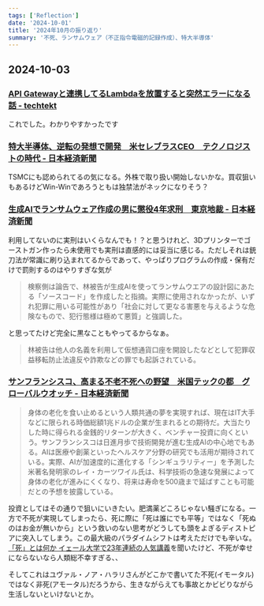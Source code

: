 ```yaml
---
tags: ['Reflection']
date: '2024-10-01'
title: '2024年10月の振り返り'
summary: '不死、ランサムウェア（不正指令電磁的記録作成）、特大半導体'
---
```


## 2024-10-03

### [API Gatewayと連携してるLambdaを放置すると突然エラーになる話 - techtekt](https://techtekt.persol-career.co.jp/entry/tech/220602_01)

これでした。わかりやすかったです

### [特大半導体、逆転の発想で開発　米セレブラスCEO　テクノロジストの時代 - 日本経済新聞](https://www.nikkei.com/article/DGXZQOUC183RZ0Y1A610C2000000/)

TSMCにも認められてるの気になる。外株で取り扱い開始しないかな。買収狙いもあるけどWin-Winであろうともは独禁法がネックになりそう？

### [生成AIでランサムウェア作成の男に懲役4年求刑　東京地裁 - 日本経済新聞](https://www.nikkei.com/article/DGXZQOUE015WL0R01C24A0000000/)

利用してないのに実刑はいくらなんでも！？と思うけれど、3Dプリンターでゴーストガン作ったら未使用でも実刑は直感的には妥当に感じる。ただしそれは銃刀法が常識に刷り込まれてるからであって、やっぱりプログラムの作成・保有だけで罰則するのはやりすぎな気が

> 検察側は論告で、林被告が生成AIを使ってランサムウエアの設計図にあたる「ソースコード」を作成したと指摘。実際に使用されなかったが、いずれ犯罪に用いる可能性があり「社会に対して更なる害悪を与えるような危険なもので、犯行態様は極めて悪質」と強調した。

と思ってたけど完全に黒なこともやってるからなぁ。

> 林被告は他人の名義を利用して仮想通貨口座を開設したなどとして犯罪収益移転防止法違反や詐欺などの罪でも起訴されている。

### [サンフランシスコ、高まる不老不死への野望　米国テックの都　グローバルウオッチ - 日本経済新聞](https://www.nikkei.com/article/DGXZQOGN256OP0V20C24A9000000/)

> 身体の老化を食い止めるという人類共通の夢を実現すれば、現在はIT大手などに限られる時価総額1兆ドルの企業が生まれるとの期待だ。大当たりした時に得られる金銭的リターンが大きく、ベンチャー投資に向くという。サンフランシスコは日進月歩で技術開発が進む生成AIの中心地でもある。AIは医療や創薬といったヘルスケア分野の研究でも活用が期待されている。実際、AIが加速度的に進化する「シンギュラリティー」を予測した米著名発明家のレイ・カーツワイル氏は、科学技術の急速な発展によって身体の老化が進みにくくなり、将来は寿命を500歳まで延ばすことも可能だとの予想を披露している。

投資としてはその通りで狙いにいきたい。肥満薬どころじゃない騒ぎになる。一方で不死が実現してしまったら、死に際に「死は誰にでも平等」ではなく「死ぬのはお金が無いから」という救いのない思考がどうしても頭をよぎるディストピアに突入してしまう。この最大級のパラダイムシフトは考えただけでも辛いな。[「死」とは何か イェール大学で23年連続の人気講義](https://amzn.asia/d/e00OubY)を聞いたけど、不死が幸せにならないなら人類総不幸すぎる、、

そしてこれはユヴァル・ノア・ハラリさんがどこかで書いてた不死(イモータル)ではなく非死(アモータル)だろうから、生きながらえても事故とかビビりながら生活しないといけないとか。
